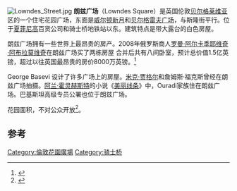 [[File:Lowndes_Street.jpg|thumb]]
'''朗兹广场'''（Lowndes Square）是英国伦敦[[贝尔格莱维亚|贝尔格莱维亚]]区的一个住宅花园广场，东面是[[威尔顿新月|威尔顿新月]]和[[贝尔格雷夫广场|贝尔格雷夫广场]]，与斯隆街平行。位于[[夏菲尼高|夏菲尼高]]百货公司和骑士桥地铁站以东。建筑特点是带大露台的白色房屋。

朗兹广场拥有一些世界上最昂贵的房产。2008年俄罗斯商人[[罗曼·阿尔卡季耶维奇·阿布拉莫维奇|罗曼·阿尔卡季耶维奇·阿布拉莫维奇]]在朗兹广场买了两栋房屋 合并后共有八间卧室，预计总价值1.5亿英镑，超过以往英国最昂贵的房价8000万英镑。<ref>{{cite web|url=http://www.dailymail.co.uk/news/article-562305/Revealed-Roman-Abramovichs-150m-palace--expensive-house-Britain.html|title=Revealed: Roman Abramovich's £150m palace - the most expensive house in Britain|publisher=[[The_Daily_Mail|The Daily Mail]]|date=2008年4月27日|accessdate=2009年11月20日|archive-date=2009年12月3日|archive-url=https://archive.is/20091203111635/http://www.dailymail.co.uk/news/article-562305/Revealed-Roman-Abramovichs-150m-palace--expensive-house-Britain.html|dead-url=no}}</ref>

George Basevi 设计了许多广场上的房屋。[[米克·贾格尔|米克·贾格尔]]和詹姆斯·福克斯曾经在朗兹广场拍摄。[[阿兰·霍灵赫斯特|阿兰·霍灵赫斯特]]的小说《[[美丽线条|美丽线条]]》中，Ouradi家族住在朗兹广场。巴基斯坦高级专员公署也位于朗兹广场。

花园面积{{convert|0.4009|ha|acre|abbr=off}}，不对公众开放<ref name=LGO>{{cite web|url=http://www.londongardensonline.org.uk/gardens-online-record.asp?ID=KAC096|title=Lowndes Square|publisher=London Gardens Online|accessdate=2016年2月4日|archive-date=2016年4月3日|archive-url=https://web.archive.org/web/20160403222730/http://www.londongardensonline.org.uk/gardens-online-record.asp?ID=KAC096|dead-url=no}}</ref>。

==参考==
{{reflist}}
{{coord|51|30|01|N|0|09|31|W|type:landmark_region:GB|display=title}}
[[Category:倫敦花園廣場|Category:倫敦花園廣場]]
[[Category:骑士桥|Category:骑士桥]]
